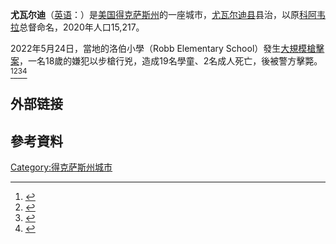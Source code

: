 {{noteTA
|1=zh-hans:尤瓦尔迪;zh-hant:尤瓦爾迪;zh-tw:猶瓦爾迪;
}}
{{Infobox City
|chinese_name=尤瓦尔迪
|official_name            = {{lang|en|Uvalde, Texas}}
|settlement_type          = [[City|City]]
| image_skyline            = {{Photo montage
| photo1a = Uvalde City Hall, Uvalde, TX IMG 4265.JPG
| photo1b= Leona River fountain, Uvalde, TX IMG_1292.JPG
| photo2a = Uvalde grand opera house 2007.jpg
| photo2b = Garner house 2007.jpg
| photo3a = Uvalde courthouse.jpg
| size = 250
| spacing = 2
| position = center
| color = transparent
| border = 0
}}
| image_caption            = 市政厅、尤瓦尔迪纪念公园的喷泉、大剧院、John Nance Garner House、法院
|image_map                = TXMap-doton-Uvalde.PNG
|mapsize                  = 250px
|subdivision_type         = [[国家列表|国家]]
|subdivision_name         = [[美国|美国]]
|subdivision_type1        = [[美国行政区划|州]]
|subdivision_name1        = [[得克萨斯州|得克萨斯州]]
|subdivision_type2        = [[得克萨斯州各县列表|县]]
|subdivision_name2        = [[尤瓦尔迪县|尤瓦尔迪县]]
|area_total      = 17.4
|area_land      = 17.4
|area_water     = 0.0
|area_total_sq_mi         = 6.7
|area_land_sq_mi          = 6.7
|area_water_sq_mi         = 0.0
|population_as_of         =2020年
|population_total         = 15,217
|population_density = 766.6
|population_density_sq_mi = 1983.96
|timezone                 = CST
|utc_offset               = -6
|timezone_DST             = CDT
|utc_offset_DST           = -5
|elevation    = 277
|elevation_ft             = 909
|latd = 29 |latm = 12 |lats = 52 |latNS = N
|longd = 99 |longm = 47 |longs = 23 |longEW = W
|postal_code_type         = [[美国邮区编号|美国邮区编号]]
|postal_code              = 78801-78802
|area_code                = 830
}}
'''尤瓦尔迪'''（[[英语|英语]]：{{lang|en|Uvalde}}）是[[美国|美国]][[得克萨斯州|得克萨斯州]]的一座城市，[[尤瓦尔迪县|尤瓦尔迪县]]县治，以原[[科阿韦拉|科阿韦拉]]总督{{link-en|胡安·德·乌加尔德|Juan de Ugalde}}命名，2020年人口15,217。

2022年5月24日，當地的洛伯小學（Robb Elementary School）發生[[尤瓦尔迪小学枪击案|大規模槍擊案]]，一名18歲的嫌犯以步槍行兇，造成19名學童、2名成人死亡，後被警方擊斃。<ref>{{Cite web|title=Texas shooting: 19 children among dead in primary school attack|url=https://www.bbc.com/news/world-us-canada-61573377|access-date=2022-05-25|date=2022-05-25|work=BBC|language=en|archive-date=2022-05-24|archive-url=https://web.archive.org/web/20220524205433/https://www.bbc.com/news/world-us-canada-61573377}}</ref><ref>{{Cite web|title=Gunman kills 19 children in Texas school rampage|url=https://apnews.com/article/uvalde-texas-school-shooting-b4e4648ed0ae454897d540e787d092b2|access-date=2022-05-25|date=2022-05-25|work=AP|language=en|archive-date=2022-05-26|archive-url=https://web.archive.org/web/20220526202414/https://apnews.com/article/uvalde-texas-school-shooting-b4e4648ed0ae454897d540e787d092b2}}</ref><ref>{{Cite web|title=德州小學槍擊案傳已21死 18歲嫌先攻擊祖母再闖校園|url=https://www.cna.com.tw/news/aopl/202205250011.aspx|access-date=2022-05-25|date=2022-05-25|work=中央通訊社|language=zh-tw|archive-date=2022-06-03|archive-url=https://web.archive.org/web/20220603065440/https://www.cna.com.tw/news/aopl/202205250011.aspx}}</ref><ref>{{Cite web|title=德州小學槍擊師生21死！18歲槍手先殺祖母再闖校大屠殺 白宮降半旗|url=https://tw.appledaily.com/international/20220525/7M4YCN2COFDJBDNHQUUAVZHJQU/|access-date=2022-05-24|date=2022-05-24|work=蘋果新聞網|language=zh-tw|archive-date=2022-05-25|archive-url=https://web.archive.org/web/20220525000350/https://tw.appledaily.com/international/20220525/7M4YCN2COFDJBDNHQUUAVZHJQU/}}</ref>

== 外部链接 ==
{{Mapit-US-cityscale|29.214313|-99.789644}} 

{{DEFAULTSORT:Uvalde}}
{{Texas-stub}}
== 參考資料==
{{reflist}}
[[Category:得克萨斯州城市|Category:得克萨斯州城市]]